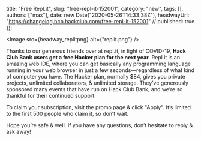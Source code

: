   title: "Free Repl.it",
  slug: "free-repl-it-152001",
  category: "new",
  tags: [],
  authors: ["max"],
  date: new Date("2020-05-26T14:33:38Z"),
  headwayUrl: "https://changelog.hcb.hackclub.com/free-repl-it-152001" // published: true
});


      
<Image src={headway_replitpng} alt={"replit.png"} />


Thanks to our generous friends over at repl.it, in light of COVID-19, **Hack Club Bank users get a free Hacker plan for the next year**. Repl.it is an amazing web IDE, where you can get basically any programming language running in your web browser in just a few seconds—regardless of what kind of computer you have. The Hacker plan, normally $84, gives you private projects, unlimited collaborators, & unlimited storage. They’ve generously sponsored many events that have run on Hack Club Bank, and we’re so thankful for their continued support.

To claim your subscription, visit the promo page & click "Apply". It’s limited to the first 500 people who claim it, so don’t wait.

Hope you’re safe & well. If you have any questions, don’t hesitate to reply & ask away!
